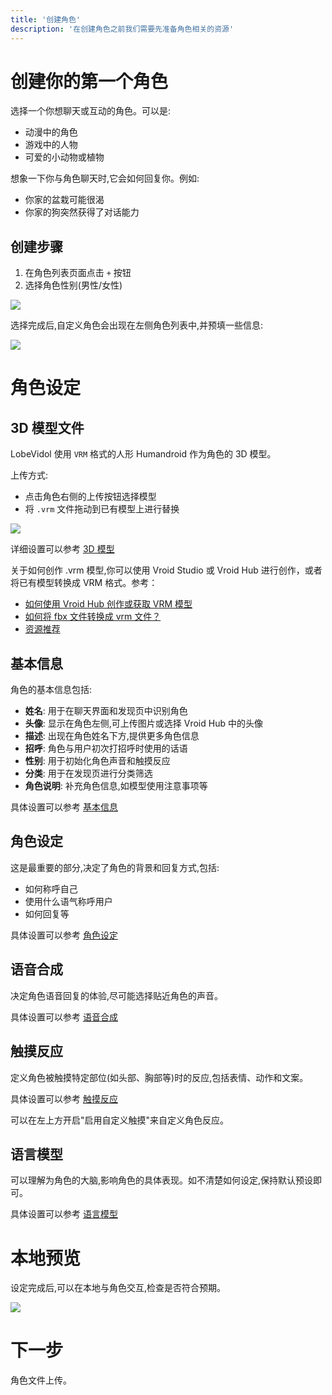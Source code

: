 ```yaml
---
title: '创建角色'
description: '在创建角色之前我们需要先准备角色相关的资源'
---
```


# 创建你的第一个角色

选择一个你想聊天或互动的角色。可以是:

- 动漫中的角色
- 游戏中的人物  
- 可爱的小动物或植物

想象一下你与角色聊天时,它会如何回复你。例如:
- 你家的盆栽可能很渴
- 你家的狗突然获得了对话能力

## 创建步骤

1. 在角色列表页面点击 `+` 按钮
2. 选择角色性别(男性/女性)

<Frame>
  <img src="https://oss.vidol.chat/assets/9c4f422919fcf2931f688fc827189018.webp" />
</Frame>

选择完成后,自定义角色会出现在左侧角色列表中,并预填一些信息:

<Frame>
  <img src="https://oss.vidol.chat/assets/b43b5ab17deadecc90d772ed73398fa2.webp" />
</Frame>

# 角色设定

## 3D 模型文件

LobeVidol 使用 `VRM` 格式的人形 Humandroid 作为角色的 3D 模型。

上传方式:
- 点击角色右侧的上传按钮选择模型
- 将 `.vrm` 文件拖动到已有模型上进行替换

<Frame>
  <img src="https://oss.vidol.chat/assets/cb762561ea67c9458efc2da47a5a3e98.webp" />
</Frame>

详细设置可以参考 [3D 模型](/role-manual/attributes/3d-model)

<Tip>
关于如何创作 .vrm 模型,你可以使用 Vroid Studio 或 Vroid Hub 进行创作，或者将已有模型转换成 VRM 格式。参考：

- [如何使用 Vroid Hub 创作或获取 VRM 模型](/role-manual/faq/how-to-use-vroid-hub)
- [如何将 fbx 文件转换成 vrm 文件？](/role-manual/faq/convert-fbx-to-vrm)
- [资源推荐](/role-manual/faq/vrm-resources)
</Tip>

## 基本信息

角色的基本信息包括:

- **姓名**: 用于在聊天界面和发现页中识别角色
- **头像**: 显示在角色左侧,可上传图片或选择 Vroid Hub 中的头像
- **描述**: 出现在角色姓名下方,提供更多角色信息
- **招呼**: 角色与用户初次打招呼时使用的话语
- **性别**: 用于初始化角色声音和触摸反应
- **分类**: 用于在发现页进行分类筛选
- **角色说明**: 补充角色信息,如模型使用注意事项等

具体设置可以参考 [基本信息](/role-manual/attributes/basic)

## 角色设定

这是最重要的部分,决定了角色的背景和回复方式,包括:
- 如何称呼自己
- 使用什么语气称呼用户
- 如何回复等

具体设置可以参考 [角色设定](/role-manual/attributes/system-role)

## 语音合成

决定角色语音回复的体验,尽可能选择贴近角色的声音。

具体设置可以参考 [语音合成](/role-manual/attributes/tts)

## 触摸反应

定义角色被触摸特定部位(如头部、胸部等)时的反应,包括表情、动作和文案。

具体设置可以参考 [触摸反应](/role-manual/attributes/touch)

<Tip>
可以在左上方开启"启用自定义触摸"来自定义角色反应。
</Tip>

## 语言模型

可以理解为角色的大脑,影响角色的具体表现。如不清楚如何设定,保持默认预设即可。

具体设置可以参考 [语言模型](/role-manual/attributes/llm)

# 本地预览

设定完成后,可以在本地与角色交互,检查是否符合预期。

<Frame>
  <img src="https://oss.vidol.chat/assets/c760c75a87ac75c7440aeb5026327ca4.webp" />
</Frame>

# 下一步

角色文件上传。
